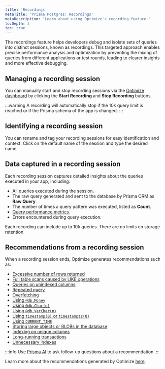 ```yaml
---
title: 'Recordings'
metaTitle: 'Prisma Postgres: Recordings'
metaDescription: "Learn about using Optimize's recording feature."
tocDepth: 3
toc: true
---
```


The recordings feature helps developers debug and isolate sets of queries into distinct sessions, known as recordings. This targeted approach enables precise performance analysis and optimization by preventing the mixing of queries from different applications or test rounds, leading to clearer insights and more effective debugging.

## Managing a recording session

You can manually start and stop recording sessions via the [Optimize dashboard](https://console.prisma.io/optimize) by clicking the **Start Recording** and **Stop Recording** buttons.

:::warning
A recording will automatically stop if the 10k query limit is reached or if the Prisma schema of the app is changed.
:::

## Identifying a recording session

You can rename and tag your recording sessions for easy identification and context. Click on the default name of the session and type the desired name.

## Data captured in a recording session

Each recording session captures detailed insights about the queries executed in your app, including:

- All queries executed during the session.
- The raw query generated and sent to the database by Prisma ORM as **Raw Query**.
- The number of times a query pattern was executed, listed as **Count**.
- [Query performance metrics](/postgres/query-optimization/performance-metrics).
- Errors encountered during query execution.

Each recording can include up to 10k queries. There are no limits on storage retention.

## Recommendations from a recording session

When a recording session ends, Optimize generates recommendations such as:

- [Excessive number of rows returned](/postgres/query-optimization/recommendations/excessive-number-of-rows-returned)
- [Full table scans caused by LIKE operations](/postgres/query-optimization/recommendations/full-table-scans-caused-by-like-operations)
- [Queries on unindexed columns](/postgres/query-optimization/recommendations/queries-on-unindexed-columns)
- [Repeated query](/postgres/query-optimization/recommendations/repeated-query)
- [Overfetching](/postgres/query-optimization/recommendations/select-returning)
- [Using `@db.Money`](/postgres/query-optimization/recommendations/avoid-db-money)
- [Using `@db.Char(n)`](/postgres/query-optimization/recommendations/avoid-char)
- [Using `@db.VarChar(n)`](/postgres/query-optimization/recommendations/avoid-varchar)
- [Using `timestamp(0)` or `timestamptz(0)`](/postgres/query-optimization/recommendations/avoid-timestamp-timestampz-0)
- [Using `CURRENT_TIME`](/postgres/query-optimization/recommendations/current-time)
- [Storing large objects or BLOBs in the database](/postgres/query-optimization/recommendations/storing-blob-in-database)
- [Indexing on unique columns](/postgres/query-optimization/recommendations/indexing-on-unique-columns)
- [Long-running transactions](/postgres/query-optimization/recommendations/long-running-transactions)
- [Unnecessary indexes](/postgres/query-optimization/recommendations/unnecessary-indexes)

:::info
Use [Prisma AI](/postgres/query-optimization/prisma-ai) to ask follow-up questions about a recommendation.
:::

Learn more about the recommendations generated by Optimize [here](/postgres/query-optimization/recommendations).
